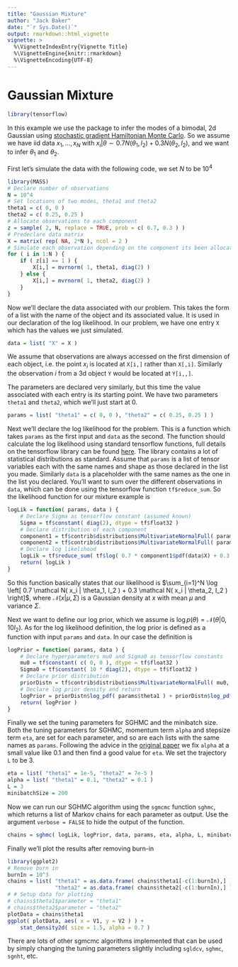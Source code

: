 ```yaml
---
title: "Gaussian Mixture"
author: "Jack Baker"
date: "`r Sys.Date()`"
output: rmarkdown::html_vignette
vignette: >
  %\VignetteIndexEntry{Vignette Title}
  %\VignetteEngine{knitr::rmarkdown}
  %\VignetteEncoding{UTF-8}
---
```


# Gaussian Mixture

```r
library(tensorflow)
```

In this example we use the package to infer the modes of a bimodal, 2d Gaussian using [stochastic gradient Hamiltonian Monte Carlo](https://arxiv.org/pdf/1402.4102v2.pdf). So we assume we have iid data $x_1, \dots, x_N$ with $x_i | \theta \sim 0.7 N( \theta_1, I_2 ) + 0.3 N( \theta_2, I_2 )$, and we want to infer $\theta_1$ and $\theta_2$.

First let's simulate the data with the following code, we set $N$ to be $10^4$
```r
library(MASS)
# Declare number of observations
N = 10^4
# Set locations of two modes, theta1 and theta2
theta1 = c( 0, 0 )
theta2 = c( 0.25, 0.25 )
# Allocate observations to each component
z = sample( 2, N, replace = TRUE, prob = c( 0.7, 0.3 ) )
# Predeclare data matrix
X = matrix( rep( NA, 2*N ), ncol = 2 )
# Simulate each observation depending on the component its been allocated
for ( i in 1:N ) {
    if ( z[i] == 1 ) {
        X[i,] = mvrnorm( 1, theta1, diag(2) )
    } else {
        X[i,] = mvrnorm( 1, theta2, diag(2) )
    }
}
```

Now we'll declare the data associated with our problem. This takes the form of a list with the name of the object and its associated value. It is used in our declaration of the log likelihood. In our problem, we have one entry `X` which has the values we just simulated.
```r
data = list( "X" = X )
```
We assume that observations are always accessed on the first dimension of each object, i.e. the point $x_i$ is located at `X[i,]` rather than `X[,i]`. Similarly the observation $i$ from a 3d object `Y` would be located at `Y[i,,]`.

The parameters are declared very similarly, but this time the value associated with each entry is its starting point. We have two parameters `theta1` and `theta2`, which we'll just start at 0.
```r
params = list( "theta1" = c( 0, 0 ), "theta2" = c( 0.25, 0.25 ) )
```

Next we'll declare the log likelihood for the problem. This is a function which takes `params` as the first input and `data` as the second. The function should calculate the log likelihood using standard tensorflow functions, full details on the tensorflow library can be found [here](https://tensorflow.rstudio.com/). The library contains a lot of statistical distributions as standard. Assume that `params` is a list of tensor variables each with the same names and shape as those declared in the list you made. Similarly `data` is a placeholder with the same names as the one in the list you declared. You'll want to sum over the different observations in `data`, which can be done using the tensorflow function `tf$reduce_sum`. So the likelihood function for our mixture example is
```r
logLik = function( params, data ) {
    # Declare Sigma as tensorflow constant (assumed known)
    Sigma = tf$constant( diag(2), dtype = tf$float32 )
    # Declare distribution of each component
    component1 = tf$contrib$distributions$MultivariateNormalFull( params$theta1, Sigma )
    component2 = tf$contrib$distributions$MultivariateNormalFull( params$theta2, Sigma )
    # Declare log likelihood
    logLik = tf$reduce_sum( tf$log( 0.7 * component1$pdf(data$X) + 0.3 * component2$pdf(data$X) ) )
    return( logLik )
}
```
So this function basically states that our likelihood is $\sum_{i=1}^N \log \left[ 0.7 \mathcal N( x_i | \theta_1, I_2 ) + 0.3 \mathcal N( x_i | \theta_2, I_2 ) \right]$, where $\mathcal N( x | \mu, \Sigma )$ is a Gaussian density at $x$ with mean $\mu$ and variance $\Sigma$.

Next we want to define our log prior, which we assume is $\log p( \theta ) = \mathcal N(\theta | 0,10I_2)$. As for the log likelihood definition, the log prior is defined as a function with input `params` and `data`. In our case the definition is
```r
logPrior = function( params, data ) {
    # Declare hyperparameters mu0 and Sigma0 as tensorflow constants
    mu0 = tf$constant( c( 0, 0 ), dtype = tf$float32 )
    Sigma0 = tf$constant( 10 * diag(2), dtype = tf$float32 )
    # Declare prior distribution
    priorDistn = tf$contrib$distributions$MultivariateNormalFull( mu0, Sigma0 )
    # Declare log prior density and return
    logPrior = priorDistn$log_pdf( params$theta1 ) + priorDistn$log_pdf( params$theta2 )
    return( logPrior )
}
```

Finally we set the tuning parameters for SGHMC and the minibatch size. Both the tuning parameters for SGHMC, momentum term `alpha` and stepsize term `eta`, are set for each parameter, and so are each lists with the same names as `params`. Following the advice in the [original paper](https://arxiv.org/pdf/1402.4102v2.pdf) we fix `alpha` at a small value like $0.1$ and then find a good value for `eta`. We set the trajectory `L` to be 3.
```r
eta = list( "theta1" = 1e-5, "theta2" = 7e-5 )
alpha = list( "theta1" = 0.1, "theta2" = 0.1 )
L = 3
minibatchSize = 200
```

Now we can run our SGHMC algorithm using the `sgmcmc` function `sghmc`, which returns a list of Markov chains for each parameter as output. Use the argument `verbose = FALSE` to hide the output of the function.
```r
chains = sghmc( logLik, logPrior, data, params, eta, alpha, L, minibatchSize, nIters = 10^4, verbose = FALSE )
```

Finally we'll plot the results after removing burn-in
```r
library(ggplot2)
# Remove burn in
burnIn = 10^3
chains = list( "theta1" = as.data.frame( chains$theta1[-c(1:burnIn),] ),
               "theta2" = as.data.frame( chains$theta2[-c(1:burnIn),] ) )
# # Setup data for plotting
# chains$theta1$parameter = "theta1"
# chains$theta2$parameter = "theta2"
plotData = chains$theta1
ggplot( plotData, aes( x = V1, y = V2 ) ) +
    stat_density2d( size = 1.5, alpha = 0.7 )
```

There are lots of other sgmcmc algorithms implemented that can be used by simply changing the tuning parameters slightly including `sgldcv`, `sghmc`, `sgnht`, etc.
